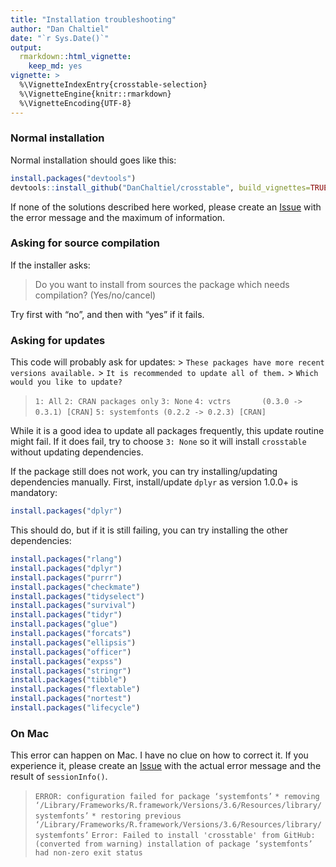 ```yaml
---
title: "Installation troubleshooting"
author: "Dan Chaltiel"
date: "`r Sys.Date()`"
output: 
  rmarkdown::html_vignette: 
    keep_md: yes
vignette: >
  %\VignetteIndexEntry{crosstable-selection}
  %\VignetteEngine{knitr::rmarkdown}
  %\VignetteEncoding{UTF-8}
---
```

  

### Normal installation
Normal installation should goes like this:
```r
install.packages("devtools")
devtools::install_github("DanChaltiel/crosstable", build_vignettes=TRUE)
```

If none of the solutions described here worked, please create an [Issue](https://github.com/DanChaltiel/crosstable/issues) with the error message and the maximum of information.

### Asking for source compilation 

If the installer asks:

> Do you want to install from sources the package which needs compilation? (Yes/no/cancel)

Try first with "no", and then with "yes" if it fails.

### Asking for updates

This code will probably ask for updates: 
> `These packages have more recent versions available.`
> `It is recommended to update all of them.`
> `Which would you like to update?`

> `1: All                                `
> `2: CRAN packages only                 `
> `3: None                               `
> `4: vctrs       (0.3.0 -> 0.3.1) [CRAN]`
> `5: systemfonts (0.2.2 -> 0.2.3) [CRAN]`

While it is a good idea to update all packages frequently, this update routine might fail. If it does fail, try to choose `3: None` so it will install `crosstable` without updating dependencies.

If the package still does not work, you can try installing/updating dependencies manually. First, install/update `dplyr` as version 1.0.0+ is mandatory:

```r
install.packages("dplyr")
```

This should do, but if it is still failing, you can try installing the other dependencies:

```r
install.packages("rlang")
install.packages("dplyr")
install.packages("purrr")
install.packages("checkmate")
install.packages("tidyselect")
install.packages("survival")
install.packages("tidyr")
install.packages("glue")
install.packages("forcats")
install.packages("ellipsis")
install.packages("officer")
install.packages("expss")
install.packages("stringr")
install.packages("tibble")
install.packages("flextable")
install.packages("nortest")
install.packages("lifecycle")
```

### On Mac

This error can happen on Mac. I have no clue on how to correct it. If you experience it, please create an [Issue](https://github.com/DanChaltiel/crosstable/issues) with the actual error message and the result of `sessionInfo()`.

> `ERROR: configuration failed for package ‘systemfonts’`
> `* removing ‘/Library/Frameworks/R.framework/Versions/3.6/Resources/library/systemfonts’`
> `* restoring previous ‘/Library/Frameworks/R.framework/Versions/3.6/Resources/library/systemfonts’`
> `Error: Failed to install 'crosstable' from GitHub:`
>   `(converted from warning) installation of package ‘systemfonts’ had non-zero exit status`
